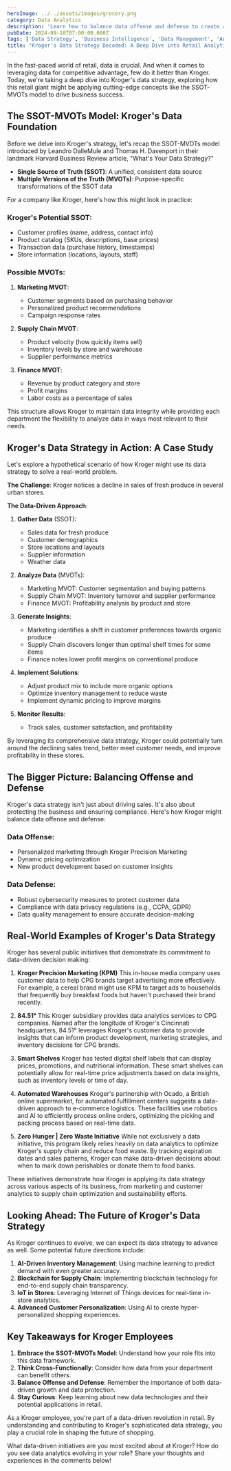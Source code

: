 ```yaml
---
heroImage: ../../assets/images/grocery.png
category: Data Analytics
description: 'Learn how to balance data offense and defense to create a robust data strategy that drives business success and mitigates risks.'
pubDate: 2024-09-10T07:00:00.000Z
tags: ['Data Strategy', 'Business Intelligence', 'Data Management', 'Analytics']
title: "Kroger's Data Strategy Decoded: A Deep Dive into Retail Analytics"
---
```


In the fast-paced world of retail, data is crucial. And when it comes to leveraging data for competitive advantage, few do it better than Kroger. Today, we're taking a deep dive into Kroger's data strategy, exploring how this retail giant might be applying cutting-edge concepts like the SSOT-MVOTs model to drive business success.

## The SSOT-MVOTs Model: Kroger's Data Foundation

Before we delve into Kroger's strategy, let's recap the SSOT-MVOTs model introduced by Leandro DalleMule and Thomas H. Davenport in their landmark Harvard Business Review article, "What's Your Data Strategy?"

- **Single Source of Truth (SSOT)**: A unified, consistent data source
- **Multiple Versions of the Truth (MVOTs)**: Purpose-specific transformations of the SSOT data

For a company like Kroger, here's how this might look in practice:

### Kroger's Potential SSOT:

- Customer profiles (name, address, contact info)
- Product catalog (SKUs, descriptions, base prices)
- Transaction data (purchase history, timestamps)
- Store information (locations, layouts, staff)

### Possible MVOTs:

1. **Marketing MVOT**:

   - Customer segments based on purchasing behavior
   - Personalized product recommendations
   - Campaign response rates

2. **Supply Chain MVOT**:

   - Product velocity (how quickly items sell)
   - Inventory levels by store and warehouse
   - Supplier performance metrics

3. **Finance MVOT**:
   - Revenue by product category and store
   - Profit margins
   - Labor costs as a percentage of sales

This structure allows Kroger to maintain data integrity while providing each department the flexibility to analyze data in ways most relevant to their needs.

## Kroger's Data Strategy in Action: A Case Study

Let's explore a hypothetical scenario of how Kroger might use its data strategy to solve a real-world problem.

**The Challenge**: Kroger notices a decline in sales of fresh produce in several urban stores.

**The Data-Driven Approach**:

1. **Gather Data** (SSOT):

   - Sales data for fresh produce
   - Customer demographics
   - Store locations and layouts
   - Supplier information
   - Weather data

2. **Analyze Data** (MVOTs):

   - Marketing MVOT: Customer segmentation and buying patterns
   - Supply Chain MVOT: Inventory turnover and supplier performance
   - Finance MVOT: Profitability analysis by product and store

3. **Generate Insights**:

   - Marketing identifies a shift in customer preferences towards organic produce
   - Supply Chain discovers longer than optimal shelf times for some items
   - Finance notes lower profit margins on conventional produce

4. **Implement Solutions**:

   - Adjust product mix to include more organic options
   - Optimize inventory management to reduce waste
   - Implement dynamic pricing to improve margins

5. **Monitor Results**:
   - Track sales, customer satisfaction, and profitability

By leveraging its comprehensive data strategy, Kroger could potentially turn around the declining sales trend, better meet customer needs, and improve profitability in these stores.

## The Bigger Picture: Balancing Offense and Defense

Kroger's data strategy isn't just about driving sales. It's also about protecting the business and ensuring compliance. Here's how Kroger might balance data offense and defense:

### Data Offense:

- Personalized marketing through Kroger Precision Marketing
- Dynamic pricing optimization
- New product development based on customer insights

### Data Defense:

- Robust cybersecurity measures to protect customer data
- Compliance with data privacy regulations (e.g., CCPA, GDPR)
- Data quality management to ensure accurate decision-making

## Real-World Examples of Kroger's Data Strategy

Kroger has several public initiatives that demonstrate its commitment to data-driven decision making:

1. **Kroger Precision Marketing (KPM)**
   This in-house media company uses customer data to help CPG brands target advertising more effectively. For example, a cereal brand might use KPM to target ads to households that frequently buy breakfast foods but haven't purchased their brand recently.

2. **84.51°**
   This Kroger subsidiary provides data analytics services to CPG companies. Named after the longitude of Kroger's Cincinnati headquarters, 84.51° leverages Kroger's customer data to provide insights that can inform product development, marketing strategies, and inventory decisions for CPG brands.

3. **Smart Shelves**
   Kroger has tested digital shelf labels that can display prices, promotions, and nutritional information. These smart shelves can potentially allow for real-time price adjustments based on data insights, such as inventory levels or time of day.

4. **Automated Warehouses**
   Kroger's partnership with Ocado, a British online supermarket, for automated fulfillment centers suggests a data-driven approach to e-commerce logistics. These facilities use robotics and AI to efficiently process online orders, optimizing the picking and packing process based on real-time data.

5. **Zero Hunger | Zero Waste Initiative**
   While not exclusively a data initiative, this program likely relies heavily on data analytics to optimize Kroger's supply chain and reduce food waste. By tracking expiration dates and sales patterns, Kroger can make data-driven decisions about when to mark down perishables or donate them to food banks.

These initiatives demonstrate how Kroger is applying its data strategy across various aspects of its business, from marketing and customer analytics to supply chain optimization and sustainability efforts.

## Looking Ahead: The Future of Kroger's Data Strategy

As Kroger continues to evolve, we can expect its data strategy to advance as well. Some potential future directions include:

1. **AI-Driven Inventory Management**: Using machine learning to predict demand with even greater accuracy.
2. **Blockchain for Supply Chain**: Implementing blockchain technology for end-to-end supply chain transparency.
3. **IoT in Stores**: Leveraging Internet of Things devices for real-time in-store analytics.
4. **Advanced Customer Personalization**: Using AI to create hyper-personalized shopping experiences.

## Key Takeaways for Kroger Employees

1. **Embrace the SSOT-MVOTs Model**: Understand how your role fits into this data framework.
2. **Think Cross-Functionally**: Consider how data from your department can benefit others.
3. **Balance Offense and Defense**: Remember the importance of both data-driven growth and data protection.
4. **Stay Curious**: Keep learning about new data technologies and their potential applications in retail.

As a Kroger employee, you're part of a data-driven revolution in retail. By understanding and contributing to Kroger's sophisticated data strategy, you play a crucial role in shaping the future of shopping.

What data-driven initiatives are you most excited about at Kroger? How do you see data analytics evolving in your role? Share your thoughts and experiences in the comments below!
